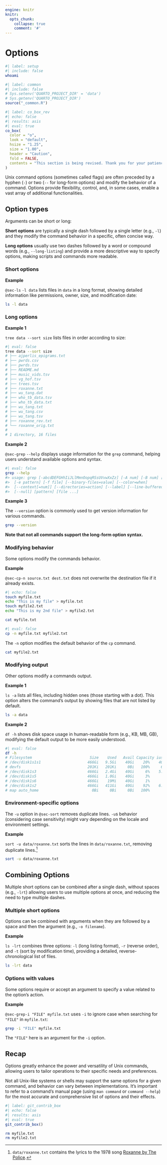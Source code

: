 ```yaml
---
engine: knitr
knitr:
  opts_chunk: 
    collapse: true
    comment: '#'
---
```


# Options {#sec-options}

```bash
#| label: setup
#| include: false
whoami
```


```r
#| label: common
#| include: false
# Sys.setenv('QUARTO_PROJECT_DIR' = 'data')
# Sys.getenv('QUARTO_PROJECT_DIR')
source("_common.R")
```


```r
#| label: co_box_rev
#| echo: false
#| results: asis
#| eval: true
co_box(
  color = "o",
  look = "default", 
  hsize = "1.25", 
  size = "1.00", 
  header = "Caution", 
  fold = FALSE,
  contents = "This section is being revised. Thank you for your patience."
)
```



Unix command options (sometimes called flags) are often preceded by a hyphen (`-`) or two (`--` for long-form options) and modify the behavior of a command. Options provide flexibility, control, and, in some cases, enable a vast array of additional functionalities. 

## [Option types]{style="font-size: 1.05em; font-weight: bold;"} 
 
Arguments can be short or long:

:::{layout="[50,50]" layout-valign="top"}

**Short options** are typically a single dash followed by a single letter (e.g., `-l`) and they modify the command behavior in a specific, often concise way. 


**Long options** usually use two dashes followed by a word or compound words (e.g., `--long-listing`) and provide a more descriptive way to specify options, making scripts and commands more readable. 

:::

### Short options 

**Example**

<code>@sec-ls</code> `-l data` lists files in `data` in a long format, showing detailed information like permissions, owner, size, and modification date:

```bash
ls -l data
```

### Long options 

**Example 1**

`tree data --sort size` lists files in order according to size:

```bash
#| eval: false
tree data --sort size
# ├── ajperlis_epigrams.txt
# ├── pwrds.csv
# ├── pwrds.tsv
# ├── README.md
# ├── music_vids.tsv
# ├── vg_hof.tsv
# ├── trees.tsv
# ├── roxanne.txt
# ├── wu_tang.dat
# ├── who_tb_data.tsv
# ├── who_tb_data.txt
# ├── wu_tang.txt
# ├── wu_tang.csv
# ├── wu_tang.tsv
# ├── roxanne_rev.txt
# └── roxanne_orig.txt
# 
# 1 directory, 16 files
```

**Example 2**

<code>@sec-grep</code> ` --help` displays usage information for the `grep` command, helping users understand available options and syntax.

```bash
#| eval: false
grep --help
#> usage: grep [-abcdDEFGHhIiJLlMmnOopqRSsUVvwXxZz] [-A num] [-B num] [-C[num]]
#> 	[-e pattern] [-f file] [--binary-files=value] [--color=when]
#> 	[--context[=num]] [--directories=action] [--label] [--line-buffered]
#> 	[--null] [pattern] [file ...]
```

**Example 3**

The `--version` option is commonly used to get version information for various commands.

```bash
grep --version  
```


**Note that not all commands support the long-form option syntax.**

### Modifying behavior

Some options modify the commands behavior.

**Example**

<code>@sec-cp</code>`-n source.txt dest.txt` does not overwrite the destination file if it already exists. 

```bash
#| echo: false
touch myfile.txt
echo "This is my file" > myfile.txt
touch myfile2.txt
echo "This is my 2nd file" > myfile2.txt
```

```bash
cat myfile.txt
```

```bash
#| eval: false
cp -n myfile.txt myfile2.txt
```

The `-n` option modifies the default behavior of the `cp` command.

```bash
cat myfile2.txt
```

### Modifying output

Other options modify a commands output.

**Example 1**

`ls -a` lists all files, including hidden ones (those starting with a dot). This option alters the command's output by showing files that are not listed by default.

```bash
ls -a data
```

**Example 2**

`df -h` shows disk space usage in human-readable form (e.g., KB, MB, GB), modifying the default output to be more easily understood.

```bash
#| eval: false
df -h
# Filesystem                          Size    Used   Avail Capacity iused ifree %iused  Mounted on
# /dev/disk1s1s1                     466Gi   9.5Gi    40Gi    20%    404k  422M    0%   /
# devfs                              201Ki   201Ki     0Bi   100%     696     0  100%   /dev
# /dev/disk1s3                       466Gi   2.4Gi    40Gi     6%    5.1k  422M    0%   /System/Volumes/Preboot
# /dev/disk1s5                       466Gi   1.0Gi    40Gi     3%       1  422M    0%   /System/Volumes/VM
# /dev/disk1s6                       466Gi    19Mi    40Gi     1%      19  422M    0%   /System/Volumes/Update
# /dev/disk1s2                       466Gi   411Gi    40Gi    92%    6.3M  422M    1%   /System/Volumes/Data
# map auto_home                        0Bi     0Bi     0Bi   100%       0     0     -   /System/Volumes/Data/home
```

### Environment-specific options

The `-u` option in <code>@sec-sort</code> removes duplicate lines. `-u`s behavior (considering case sensitivity) might vary depending on the locale and environment settings.

**Example**

`sort -u data/roxanne.txt` sorts the lines in `data/roxanne.txt`, removing duplicate lines.[^roxanne]

[^roxanne]: `data/roxanne.txt` contains the lyrics to the 1978 song [Roxanne by The Police](https://en.wikipedia.org/wiki/Roxanne_(The_Police_song)). 

```bash
sort -u data/roxanne.txt
```

## [Combining Options]{style="font-size: 1.05em; font-weight: bold;"} 

Multiple short options can be combined after a single dash, without spaces (e.g., `-lrt`)
allowing users to use multiple options at once, and reducing the need to type multiple dashes.

### Multiple short options

Options can be combined with arguments when they are followed by a space and then the argument (e.g., `-o filename`). 

**Example**

`ls -lrt` combines three options: `-l` (long listing format), `-r` (reverse order), and `-t` (sort by modification time), providing a detailed, reverse-chronological list of files.

```bash
ls -lrt data
```

### Options with values

Some options require or accept an argument to specify a value related to the option's action.

**Example**

<code>@sec-grep</code>`-i "FILE" myfile.txt` uses `-i` to ignore case when searching for `"FILE"` in `myfile.txt`:

```bash
grep -i "FILE" myfile.txt
```

The `"FILE"` here is an argument for the `-i` option.

## [Recap]{style="font-size: 1.05em; font-weight: bold;"} 

Options greatly enhance the power and versatility of Unix commands, allowing users to tailor operations to their specific needs and preferences.

Not all Unix-like systems or shells may support the same options for a given command, and behavior can vary between implementations. It's important to refer to a command's manual page (using `man command` or `command --help`) for the most accurate and comprehensive list of options and their effects.


```r
#| label: git_contrib_box
#| echo: false
#| results: asis
#| eval: true
git_contrib_box()
```

```bash
rm myfile.txt
rm myfile2.txt
```

